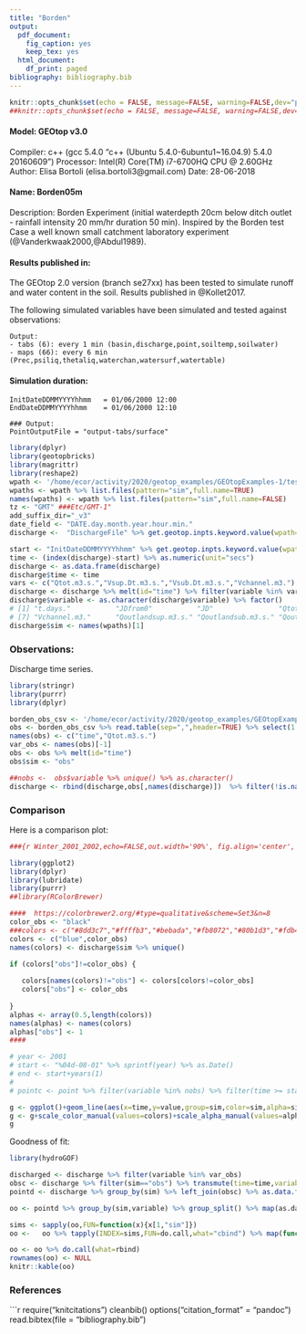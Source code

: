 ```yaml
---
title: "Borden"
output:
  pdf_document: 
    fig_caption: yes
    keep_tex: yes
  html_document:
    df_print: paged
bibliography: bibliography.bib
---
```


```r
knitr::opts_chunk$set(echo = FALSE, message=FALSE, warning=FALSE,dev="png",fig.asp=0.46^(-1),dpi=100,fig.height =150)
##knitr::opts_chunk$set(echo = FALSE, message=FALSE, warning=FALSE,dev="png",fig.asp=0.46,dpi=100,fig.height =100)
```


#### Model: GEOtop v3.0
Compiler: c++ (gcc 5.4.0 "c++ (Ubuntu 5.4.0-6ubuntu1~16.04.9) 5.4.0 20160609")
Processor: Intel(R) Core(TM) i7-6700HQ CPU @ 2.60GHz
Author:  Elisa Bortoli (elisa.bortoli3@gmail.com)
Date: 28-06-2018

#### Name:  Borden05m
Description: Borden Experiment (initial waterdepth 20cm below ditch outlet -
rainfall intensity 20 mm/hr duration 50 min). Inspired by the Borden test Case
a well known small catchment laboratory experiment (@Vanderkwaak2000,@Abdul1989).





#### Results published in:

The GEOtop 2.0 version (branch se27xx) has been tested to simulate runoff and water content in the soil. 
Results published in @Kollet2017. 

The following simulated variables have  been simulated and tested against observations:

```
Output:
- tabs (6): every 1 min (basin,discharge,point,soiltemp,soilwater)
- maps (66): every 6 min (Prec,psiliq,thetaliq,waterchan,watersurf,watertable)
```


#### Simulation duration:

```
InitDateDDMMYYYYhhmm   = 01/06/2000 12:00
EndDateDDMMYYYYhhmm    = 01/06/2000 12:10

### Output:
PointOutputFile = "output-tabs/surface"
```

```r
library(dplyr)
library(geotopbricks)
library(magrittr)
library(reshape2)
wpath <- '/home/ecor/activity/2020/geotop_examples/GEOtopExamples-1/tests/Borden05m/sims'
wpaths <- wpath %>% list.files(pattern="sim",full.name=TRUE)
names(wpaths) <- wpath %>% list.files(pattern="sim",full.name=FALSE)
tz <- "GMT" ###Etc/GMT-1"
add_suffix_dir="_v3"
date_field <- "DATE.day.month.year.hour.min."
discharge <-  "DischargeFile" %>% get.geotop.inpts.keyword.value(wpath=wpaths[1],data.frame=TRUE,date_field=date_field,tz=tz,formatter="",add_suffix_dir=add_suffix_dir)

start <- "InitDateDDMMYYYYhhmm" %>% get.geotop.inpts.keyword.value(wpath=wpaths[1],date=TRUE,tz=tz)
time <- (index(discharge)-start) %>% as.numeric(unit="secs")
discharge <- as.data.frame(discharge)
discharge$time <- time
vars <- c("Qtot.m3.s.","Vsup.Dt.m3.s.","Vsub.Dt.m3.s.","Vchannel.m3.") 
discharge <- discharge %>% melt(id="time") %>% filter(variable %in% vars)
discharge$variable <- as.character(discharge$variable) %>% factor()
# [1] "t.days."           "JDfrom0"           "JD"                "Qtot.m3.s."        "Vsup.Dt.m3.s."     "Vsub.Dt.m3.s."    
# [7] "Vchannel.m3."      "Qoutlandsup.m3.s." "Qoutlandsub.m3.s." "Qoutbottom.m3.s."  "time"             
discharge$sim <- names(wpaths)[1]

```




### Observations:


Discharge time series.

```r

library(stringr)
library(purrr)
library(dplyr)

borden_obs_csv <- '/home/ecor/activity/2020/geotop_examples/GEOtopExamples-1/tests/Borden05m/obss/discharge.csv'
obs <- borden_obs_csv %>% read.table(sep=",",header=TRUE) %>% select(1:2)
names(obs) <- c("time","Qtot.m3.s.")
var_obs <- names(obs)[-1]
obs <- obs %>% melt(id="time")
obs$sim <- "obs"

##nobs <-  obs$variable %>% unique() %>% as.character()
discharge <- rbind(discharge,obs[,names(discharge)])  %>% filter(!is.na(value))

```

### Comparison

Here is a comparison plot:

```r

###{r Winter_2001_2002,echo=FALSE,out.width='90%', fig.align='center', fig.cap=NULL, fig.height=5,results='asis',warning=FALSE}

library(ggplot2)
library(dplyr)
library(lubridate)
library(purrr)
##library(RColorBrewer)

####  https://colorbrewer2.org/#type=qualitative&scheme=Set3&n=8
color_obs <- "black"
###colors <- c("#8dd3c7","#ffffb3","#bebada","#fb8072","#80b1d3","#fdb462","#b3de69","#fccde5",color_obs)
colors <- c("blue",color_obs)
names(colors) <- discharge$sim %>% unique()

if (colors["obs"]!=color_obs) {
   
   colors[names(colors)!="obs"] <- colors[colors!=color_obs]
   colors["obs"] <- color_obs
   
}
alphas <- array(0.5,length(colors))
names(alphas) <- names(colors)
alphas["obs"] <- 1
####

# year <- 2001
# start <- "%04d-08-01" %>% sprintf(year) %>% as.Date()
# end <- start+years(1)
# 
# pointc <- point %>% filter(variable %in% nobs) %>% filter(time >= start & time<=end)

g <- ggplot()+geom_line(aes(x=time,y=value,group=sim,color=sim,alpha=sim),data=discharge)+theme_bw()+facet_grid(variable ~ .,scales="free_y")
g <- g+scale_color_manual(values=colors)+scale_alpha_manual(values=alphas)
g
```

Goodness of fit: 

```r

library(hydroGOF)

discharged <- discharge %>% filter(variable %in% var_obs)
obsc <- discharge %>% filter(sim=="obs") %>% transmute(time=time,variable=variable,obs=value)
pointd <- discharge %>% group_by(sim) %>% left_join(obsc) %>% as.data.frame()

oo <- pointd %>% group_by(sim,variable) %>% group_split() %>% map(as.data.frame) %>% map(function(x) {o <- as.data.frame(gof(sim=x[,"value"],obs=x[,"obs"]));names(o) <- x[1,"variable"];o$sim <- x[1,"sim"];o$gof <- rownames(o);return(o)})  

sims <- sapply(oo,FUN=function(x){x[1,"sim"]})
oo <-   oo %>% tapply(INDEX=sims,FUN=do.call,what="cbind") %>% map(function(x){x[,!(duplicated(names(x)))]}) %>% map(function(x){x[c(c("sim","gof"),names(x)[!(names(x) %in% c("sim","gof"))])]}) %>% map(function(x) {x %>% filter(gof %in% c("MAE","RMSE","KGE"))}) 

oo <- oo %>% do.call(what=rbind)
rownames(oo) <- NULL
knitr::kable(oo)

```







### References

```r
require("knitcitations")
cleanbib()
options("citation_format" = "pandoc")
read.bibtex(file = "bibliography.bib")

